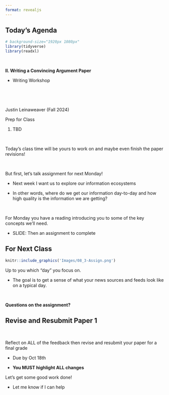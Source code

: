 ```yaml
---
format: revealjs
---
```



## Today's Agenda {background-image="Images/background-news_v2.png" .center}

```r
# background-size="1920px 1080px"
library(tidyverse)
library(readxl)
```

<br>

::: {.r-fit-text}
**II. Writing a Convincing Argument Paper**

- Writing Workshop
:::

<br>

<br>

::: r-stack
Justin Leinaweaver (Fall 2024)
:::

::: notes
Prep for Class

1. TBD

<br>

Today's class time will be yours to work on and maybe even finish the paper revisions!

<br>

But first, let's talk assignment for next Monday!

- Next week I want us to explore our information ecosystems

- In other words, where do we get our information day-to-day and how high quality is the information we are getting?

<br>

For Monday you have a reading introducing you to some of the key concepts we'll need.

- SLIDE: Then an assignment to complete

:::



## For Next Class {background-image="Images/background-blue_triangles_flipped.png" .center}

```r
knitr::include_graphics('Images/08_3-Assign.png')
```

::: notes

Up to you which "day" you focus on.

- The goal is to get a sense of what your news sources and feeds look like on a typical day.

<br>

**Questions on the assignment?**

:::



## Revise and Resubmit Paper 1 {background-image="Images/background-news_v2.png" .center}

<br>

Reflect on ALL of the feedback then revise and resubmit your paper for a final grade

- Due by Oct 18th

- **You MUST highlight ALL changes**

::: notes

Let's get some good work done!

- Let me know if I can help
:::





